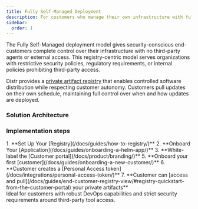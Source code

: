 ```yaml
---
title: Fully Self-Managed Deployment
description: For customers who manage their own infrastructure with full control and minimal vendor access
sidebar:
  order: 1
---
```




The Fully Self-Managed deployment model gives security-conscious end-customers complete control over their infrastructure with no third-party agents or external access. This registry-centric model serves organizations with restrictive security policies, regulatory requirements, or internal policies prohibiting third-party access.

Distr provides a [private artifact registry](/docs/product/registry/) that enables controlled software distribution while respecting customer autonomy. Customers pull updates on their own schedule, maintaining full control over when and how updates are deployed.

### Solution Architecture

<ThemeImage
  lightSrc="/src/assets/docs/use-cases/fully-self-managed/fully-self-managed-light.png"
  darkSrc="/src/assets/docs/use-cases/fully-self-managed/fully-self-managed-dark.png"
  alt="Fully-Self-Managed diagram"
/>

### Implementation steps

<Steps>
1. **Set Up Your [Registry](/docs/guides/how-to-registry/)**
2. **Onboard Your [Application](/docs/guides/onboarding-a-helm-app/)**
3. **White-label the [Customer portal](/docs/product/branding/)**
5. **Onboard your first [customer](/docs/guides/onboarding-a-new-customer/)**
6. **Customer creates a [Personal Access token](/docs/integrations/personal-access-token/)**
7. **Customer can [access and pull](/docs/guides/end-customer-registry-view/#registry-quickstart-from-the-customer-portal) your private artifacts**
</Steps>


<Aside type="tip">
  Ideal for customers with robust DevOps capabilities and strict security
  requirements around third-party tool access.
</Aside>

